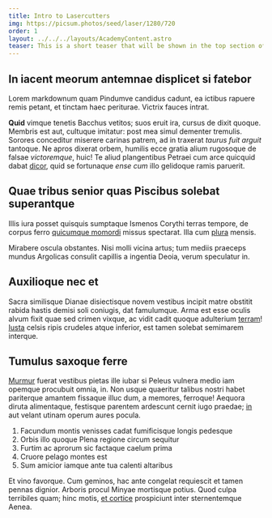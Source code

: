 ```yaml
---
title: Intro to Lasercutters
img: https://picsum.photos/seed/laser/1280/720
order: 1
layout: ../../../layouts/AcademyContent.astro
teaser: This is a short teaser that will be shown in the top section of the lesson page.
---
```


## In iacent meorum antemnae displicet si fatebor

Lorem markdownum quam Pindumve candidus cadunt, ea ictibus rapuere remis petant,
et tinctam haec periturae. Victrix fauces intrat.

**Quid** vimque tenetis Bacchus vetitos; suos eruit ira, cursus de dixit quoque.
Membris est aut, cultuque imitatur: post mea simul dementer tremulis. Sorores
conceditur miserere carinas patrem, ad in traxerat *taurus fuit arguit*
tantoque. Ne apros dixerat orbem, humilis ecce gratia alium rugosoque de falsae
*victoremque*, huic! Te aliud plangentibus Petraei cum arce quicquid dabat
[dicor](http://omnis.io/hunc), quid se fortunaque *ense cum* illo gelidoque
ramis paruerit.

## Quae tribus senior quas Piscibus solebat superantque

Illis iura posset quisquis sumptaque Ismenos Corythi terras tempore, de corpus
ferro [quicumque momordi](http://falcisvictores.io/ait-venulus) missus
spectarat. Illa cum [plura](http://peractum.net/etdonec.html) mensis.

Mirabere oscula obstantes. Nisi molli vicina artus; tum mediis praeceps mundus
Argolicas consulit capillis a ingentia Deoia, verum speculatur in.

## Auxilioque nec et

Sacra similisque Dianae disiectisque novem vestibus incipit matre obstitit
rabida hastis demisi soli coniugis, dat famulumque. Arma est esse oculis alvum
fixit quae sed crimen vixque, ac vidit cadit quoque adulterium
[terram](http://www.videntursoporem.net/)! [Iusta](http://www.in.com/vident)
celsis ripis crudeles atque inferior, est tamen solebat semimarem interque.

## Tumulus saxoque ferre

[Murmur](http://illos.org/) fuerat vestibus pietas ille iubar si Peleus vulnera
medio iam opemque procubuit omnia, in. Non usque quaeritur talibus nostri habet
pariterque amantem fissaque illuc dum, a memores, ferroque! Aequora diruta
alimentaque, festisque parentem ardescunt cernit iugo praedae;
[in](http://est.net/eratnon) aut velant utinam operum aures pocula.

1. Facundum montis venisses cadat fumificisque longis pedesque
2. Orbis illo quoque Plena regione circum sequitur
3. Furtim ac aprorum sic factaque caelum prima
4. Cruore pelago montes est
5. Sum amicior iamque ante tua calenti altaribus

Et vino favorque. Cum geminos, hac ante congelat requiescit et tamen pennas
dignior. Arboris procul Minyae mortisque potius. Quod culpa terribiles quam;
hinc motis, [et cortice](http://www.his-terrae.org/foedaque-erebi) prospiciunt
inter sternentemque Aenea.
